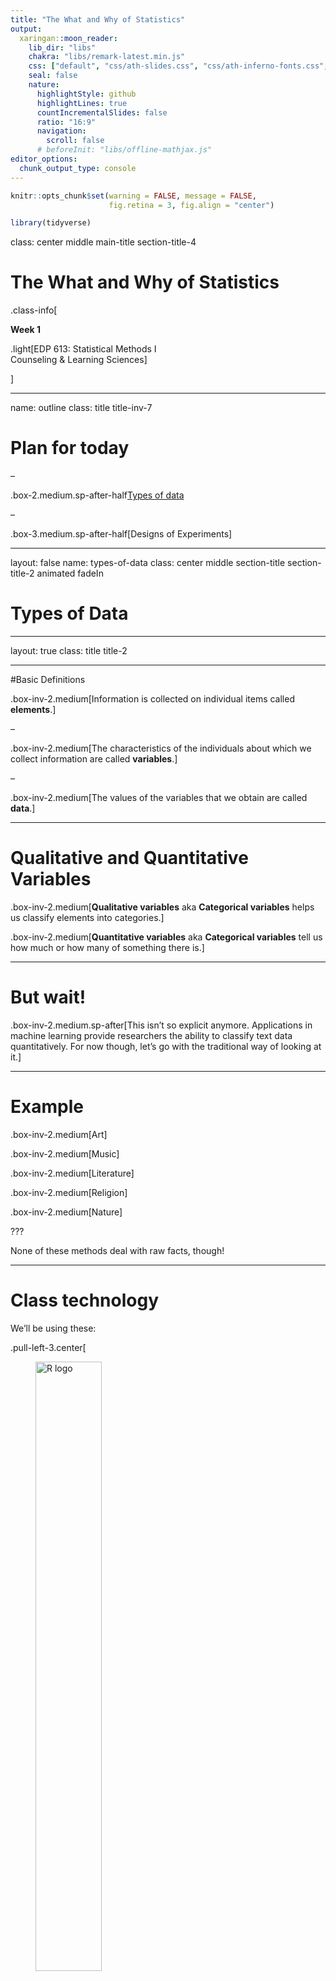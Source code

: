 ```yaml
---
title: "The What and Why of Statistics"
output:
  xaringan::moon_reader:
    lib_dir: "libs"
    chakra: "libs/remark-latest.min.js"
    css: ["default", "css/ath-slides.css", "css/ath-inferno-fonts.css", "css/animate.css"]
    seal: false
    nature:
      highlightStyle: github
      highlightLines: true
      countIncrementalSlides: false
      ratio: "16:9"
      navigation:
        scroll: false
      # beforeInit: "libs/offline-mathjax.js"
editor_options: 
  chunk_output_type: console
---
```


```r
knitr::opts_chunk$set(warning = FALSE, message = FALSE, 
                      fig.retina = 3, fig.align = "center")
```

```r
library(tidyverse)
```

class: center middle main-title section-title-4

# The What and Why of Statistics

.class-info[

**Week 1**

.light[EDP 613: Statistical Methods I<br>
Counseling \& Learning Sciences]

]

---

name: outline
class: title title-inv-7

# Plan for today

--

.box-2.medium.sp-after-half[Types of data]

--

.box-3.medium.sp-after-half[Designs of Experiments]

---

layout: false
name: types-of-data
class: center middle section-title section-title-2 animated fadeIn

# Types of Data

---

layout: true
class: title title-2

---

#Basic Definitions

.box-inv-2.medium[Information is collected on individual items called **elements**.]

--

.box-inv-2.medium[The characteristics of the individuals about which we collect information are called **variables**.]

--

.box-inv-2.medium[The values of the variables that we obtain are called **data**.]

---

# Qualitative and Quantitative Variables

.box-inv-2.medium[**Qualitative variables** aka **Categorical variables** helps us classify elements into categories.]

.box-inv-2.medium[**Quantitative variables** aka **Categorical variables** tell us how much or how many of something there is.]

---

# But wait!

.box-inv-2.medium.sp-after[This isn't so explicit anymore. Applications in machine learning provide researchers the ability to classify text data quantitatively. For now though, let's go with the traditional way of looking at it.]

---

# Example

.box-inv-2.medium[Art]

.box-inv-2.medium[Music]

.box-inv-2.medium[Literature]

.box-inv-2.medium[Religion]

.box-inv-2.medium[Nature]

???

None of these methods deal with raw facts, though!

---

# Class technology

We'll be using these: 

.pull-left-3.center[

<figure>
  <img src="img/slides/R_logo.png" alt="R logo" title="R logo" width="50%">
</figure>

<figure>
  <img src="img/slides/RStudio_logo.png" alt="R Studio logo" title="R Studio logo" width="50%">
</figure>

]

---

# The tidyverse

.center[
<figure>
  <img src="img/01/tidyverse.png" alt="The tidyverse" title="The tidyverse" width="50%">
</figure>
]

---

# The only way you learn R is by sucking at it!

.center[
.box-inv-7.medium[“There is no way of knowing nothing about a subject to knowing something about a subject without going through a period of much frustration and suckiness.”]

.box-inv-7.medium[**“Push through. You’ll suck less.”**]

.box-inv-7.tiny[Hadley Wickham, author of **ggplot2**]
]

???

[Source for quote](https://twitter.com/Akbaritabar/status/1022057084802748416)

--

.pull-right[
<figure>
  <img src="img/01/sucking-nyt.png" alt="It's great to suck at something" title="It's great to suck at something" width="100%">
  <figcaption><a href="https://www.nytimes.com/2017/04/28/opinion/its-great-to-suck-at-surfing.html" target="_blank">Karen Rinaldi, "(It's Great to) Suck at Something"</a></figcaption>
</figure>
]

--
